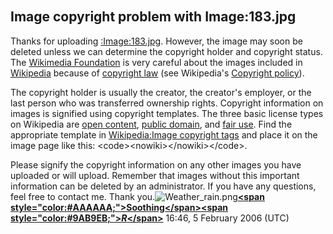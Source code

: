 <article id="3968736" title=User talk:Danjp123>
	<talkpage id="3968736" title="User talk:Danjp123">
==Image copyright problem with Image:183.jpg==
 
Thanks for uploading [[:Image:183.jpg]]. However, the image may soon be deleted unless we can determine the copyright holder and copyright status. The [[Wikimedia Foundation]] is very careful about the images included in [[Wikipedia]] because of [[copyright law]] (see Wikipedia's [[Wikipedia:Copyright|Copyright policy]]).

The copyright holder is usually the creator, the creator's employer, or the last person who was transferred ownership rights. Copyright information on images is signified using copyright templates. The three basic license types on Wikipedia are [[open content]], [[public domain]], and [[fair use]]. Find the appropriate template in [[Wikipedia:Image copyright tags]] and place it on the image page like this: &lt;code&gt;&lt;nowiki&gt;{{TemplateName}}&lt;/nowiki&gt;&lt;/code&gt;.

Please signify the copyright information on any other images you have uploaded or will upload. Remember that images without this important information can be deleted by an administrator. If you have any questions, feel free to contact me. Thank you.[[Image:Weather rain.png]]'''[[User:SoothingR|&lt;span style=&quot;color:#AAAAAA;&quot;&gt;Soothing&lt;/span&gt;]][[User talk:SoothingR|&lt;span style=&quot;color:#9AB9EB;&quot;&gt;''R''&lt;/span&gt;]]''' 16:46, 5 February 2006 (UTC)
	</talkpage>
</article>